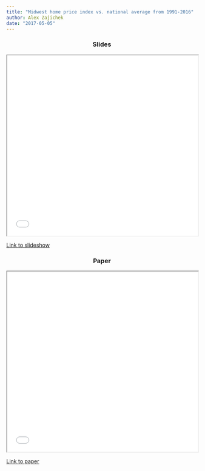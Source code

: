 ```yaml
---
title: "Midwest home price index vs. national average from 1991-2016"
author: Alex Zajichek
date: "2017-05-05"
---
```


```{=html}
<center>
<h3>Slides</h3>
<iframe width = 100% height = 475px class="slide-deck" src="AlexZajichek-ProjectSlides.pdf"></iframe>
</center>
```

[Link to slideshow](AlexZajichek-ProjectSlides.pdf)

```{=html}
<center>
<h3>Paper</h3>
<iframe width = 100% height = 475px class="slide-deck" src="AlexZajichek-ProjectPaper.pdf"></iframe>
</center>
```

[Link to paper](AlexZajichek-ProjectPaper.pdf)
